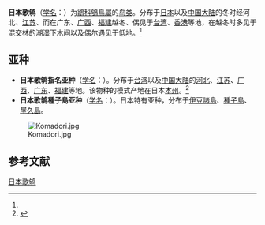 {{speciesbox
| name = 日本歌鸲
| image = Japanese Robin 9625.jpg
| status = LC
| status_system = IUCN3.1
| status_ref = <ref>{{IUCN|id=22709682 |title=''Erithacus akahige'' |assessor=BirdLife International |assessor-link=BirdLife International |version=2013.2 |year=2012 |accessdate=26 November 2013}}</ref>
| genus = Larvivora
| species = akahige
| authority = ([[Temminck|Temminck]], 1835)<ref name='id3022'>{{cite web| url =http://www.bioinfo.cn/db05/BjdwSpecies.php?action=view&id=3022| title =日本歌鸲| work =《中国动物物种编目数据库》| publisher =中国科学院微生物研究所| author =中国科学院动物研究所| accessdate =2009-04-04| deadurl =yes| archiveurl =https://web.archive.org/web/20160305020529/http://www.bioinfo.cn/db05/BjdwSpecies.php?action=view&id=3022| archivedate =2016-03-05}}</ref>
| synonyms = ''Erithacus akahige''<br />''Luscinia akahige''
}}

'''日本歌鸲'''（[[学名|学名]]：{{lang|la|''Larvivora akahige''}}）为[[鶲科|鶲科]][[鴝鳥屬|鴝鳥屬]]的[[鸟类|鸟类]]。分布于[[日本|日本]]以及[[中国大陆|中国大陆]]的冬时经河北、[[江苏|江苏]]、而在广东、[[广西|广西]]、[[福建|福建]]越冬、偶见于[[台湾|台湾]]、[[香港|香港]]等地，在越冬时多见于混交林的潮湿下木间以及偶尔遇见于低地。<ref name='id3022'/>

==亚种==
*'''日本歌鸲指名亚种'''（[[学名|学名]]：{{lang|la|''Larvivora akahige akahige''}}）。分布于[[台湾|台湾]]以及[[中国大陆|中国大陆]]的[[河北|河北]]、[[江苏|江苏]]、[[广西|广西]]、[[广东|广东]]、[[福建|福建]]等地。该物种的模式产地在日本[[本州|本州]]。<ref name='id3023'>{{cite web| url =http://www.bioinfo.cn/db05/BjdwSpecies.php?action=view&id=3023| title =日本歌鸲指名亚种| work =《中国动物物种编目数据库》| publisher =中国科学院微生物研究所| author =中国科学院动物研究所| accessdate =2009-04-04| deadurl =yes| archiveurl =https://web.archive.org/web/20160305070741/http://www.bioinfo.cn/db05/BjdwSpecies.php?action=view&id=3023| archivedate =2016-03-05}}</ref>
*'''日本歌鸲種子島亚种'''（[[学名|学名]]：{{lang|la|''Larvivora akahige tanensis''}}）。日本特有亚种，分布于[[伊豆諸島|伊豆諸島]]、[[種子島|種子島]]、[[屋久島|屋久島]]。

[[File:Komadori.jpg|thumb]]
== 参考文献 ==
{{reflist}}
{{Commons category|Erithacus akahige}}
{{Wikispecies|Erithacus akahige}}
{{Taxonbar|from=Q27075673}}

[[Category:欧亚鸲属|日本歌鸲]]


{{雀形目小作品}}